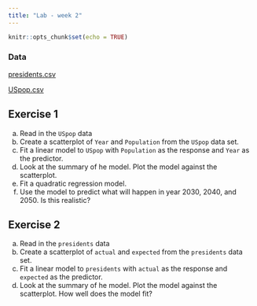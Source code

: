 ```yaml
---
title: "Lab - week 2"
---
```


```r
knitr::opts_chunk$set(echo = TRUE)
```

### Data

[presidents.csv](data/presidents.csv)

[USpop.csv](data/USpop.csv)

## Exercise 1

a. Read in the `USpop` data
a. Create a scatterplot of `Year` and `Population` from the `USpop` data set.
a. Fit a linear model to `USpop` with `Population` as the response and `Year` as the predictor.
a. Look at the summary of he model. Plot the model against the scatterplot.
a. Fit a quadratic regression model.
a. Use the model to predict what will happen in year 2030, 2040, and 2050. Is this realistic?

## Exercise 2

a. Read in the `presidents` data
a. Create a scatterplot of `actual` and `expected` from the `presidents` data set.
a. Fit a linear model to `presidents` with `actual` as the response and `expected` as the predictor.
a. Look at the summary of he model. Plot the model against the scatterplot. How well does the model fit?

